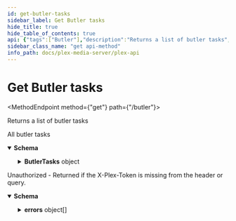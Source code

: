```yaml
---
id: get-butler-tasks
sidebar_label: Get Butler tasks
hide_title: true
hide_table_of_contents: true
api: {"tags":["Butler"],"description":"Returns a list of butler tasks","operationId":"getButlerTasks","responses":{"200":{"description":"All butler tasks","content":{"application/json":{"schema":{"type":"object","properties":{"ButlerTasks":{"type":"object","properties":{"ButlerTask":{"type":"array","items":{"type":"object","properties":{"name":{"type":"string","example":"BackupDatabase"},"interval":{"type":"number","example":3},"scheduleRandomized":{"type":"boolean"},"enabled":{"type":"boolean"},"title":{"type":"string","example":"Backup Database"},"description":{"type":"string","example":"Create a backup copy of the server's database in the configured backup directory"}}}}}}}}}}},"401":{"description":"Unauthorized - Returned if the X-Plex-Token is missing from the header or query.","content":{"application/json":{"schema":{"type":"object","properties":{"errors":{"type":"array","items":{"type":"object","properties":{"code":{"type":"number","example":1001},"message":{"type":"string","example":"User could not be authenticated"},"status":{"type":"number","example":401}}}}}}}}}},"method":"get","path":"/butler","servers":[{"url":"http://{Local IP}:{Port}","variables":{"Local IP":{"default":"10.10.10.47","description":"The Local IP Address of your plex server"},"Port":{"default":"32400","description":"The port to access your plex server"}}},{"url":"https://{Local IP}:{Port}","variables":{"Local IP":{"default":"10.10.10.47","description":"The Local IP Address of your plex server"},"Port":{"default":"32400","description":"The port to access your plex server"}}}],"security":[{"Token":[],"ClientIdentifier":[],"Device":[],"DeviceName":[],"Platform":[],"PlatformVersion":[],"Product":[],"Version":[]}],"securitySchemes":{"Token":{"description":"Plex Authentication Token","type":"apiKey","in":"header","name":"X-Plex-Token"},"ClientIdentifier":{"description":"Plex Authentication Token","type":"apiKey","in":"header","name":"X-Plex-Client-Identifier"},"DeviceName":{"description":"Primary name for the device eg. `Plex Web (Chrome)`","type":"apiKey","in":"header","name":"X-Plex-Device-Name"},"Device":{"description":"The type of device your application is running on\nDevice name and or model number, eg `iPhone3,2`, `Motorola XOOM™`, `LG5200TV`\n","type":"apiKey","in":"header","name":"X-Plex-Device"},"PlatformVersion":{"description":"Operating system version\neg `4.3.1`, `10.6.7`, `3.2`\n","type":"apiKey","in":"header","name":"X-Plex-Platform-Version"},"Platform":{"description":"Platform name \neg: `Web`, `iOS`, `MacOSX`, `Android`, `LG`\n","type":"apiKey","in":"header","name":"X-Plex-Platform"},"Product":{"description":"Plex application name \neg: `Laika`, `Plex Media Server`, `Media Link`\n","type":"apiKey","in":"header","name":"X-Plex-Product"},"Version":{"description":"Plex application version number","type":"apiKey","in":"header","name":"X-Plex-Version"}},"info":{"title":"Plex-API","summary":"A Plex Media Server API Map","description":"An Open API Spec for interacting with Plex.tv and Plex Servers","version":"0.0.3","contact":{"name":"Luke Hagar","url":"https://www.LukeHagar.com","email":"Lukeslakemail@gmail.com"},"license":{"name":"MIT","identifier":"MIT","url":"https://opensource.org/licenses/MIT"}},"postman":{"name":"Get Butler tasks","description":{"content":"Returns a list of butler tasks","type":"text/plain"},"url":{"path":["butler"],"host":["{{baseUrl}}"],"query":[],"variable":[]},"header":[{"key":"Accept","value":"application/json"}],"method":"GET"}}
sidebar_class_name: "get api-method"
info_path: docs/plex-media-server/plex-api
---
```



<h1 className={"openapi__heading"}>Get Butler tasks</h1>

<MethodEndpoint method={"get"} path={"/butler"}></MethodEndpoint>



Returns a list of butler tasks

<div><div><ApiTabs><TabItem label={"200"} value={"200"}><div>

All butler tasks

</div><div><MimeTabs className={"openapi-tabs__mime"} schemaType={"response"}><TabItem label={"application/json"} value={"application/json"}><SchemaTabs className={"openapi-tabs__schema"}><TabItem label={"Schema"} value={"Schema"}><details style={{}} className={"openapi-markdown__details"} data-collapsed={false} open={true}><summary style={{"textAlign":"left"}}><strong>Schema</strong></summary><div style={{"textAlign":"left","marginLeft":"1rem"}}></div><ul style={{"marginLeft":"1rem"}}><SchemaItem collapsible={true} className={"schemaItem"}><details style={{}} className={"openapi-markdown__details"}><summary style={{}}><strong>ButlerTasks</strong><span style={{"opacity":"0.6"}}> object</span></summary><div style={{"marginLeft":"1rem"}}><SchemaItem collapsible={true} className={"schemaItem"}><details style={{}} className={"openapi-markdown__details"}><summary style={{}}><strong>ButlerTask</strong><span style={{"opacity":"0.6"}}> object[]</span></summary><div style={{"marginLeft":"1rem"}}><li><div style={{"fontSize":"var(--ifm-code-font-size)","opacity":"0.6","marginLeft":"-.5rem","paddingBottom":".5rem"}}>Array [</div></li><SchemaItem collapsible={false} name={"name"} required={false} schemaName={"string"} qualifierMessage={undefined} schema={{"type":"string","example":"BackupDatabase"}}></SchemaItem><SchemaItem collapsible={false} name={"interval"} required={false} schemaName={"number"} qualifierMessage={undefined} schema={{"type":"number","example":3}}></SchemaItem><SchemaItem collapsible={false} name={"scheduleRandomized"} required={false} schemaName={"boolean"} qualifierMessage={undefined} schema={{"type":"boolean"}}></SchemaItem><SchemaItem collapsible={false} name={"enabled"} required={false} schemaName={"boolean"} qualifierMessage={undefined} schema={{"type":"boolean"}}></SchemaItem><SchemaItem collapsible={false} name={"title"} required={false} schemaName={"string"} qualifierMessage={undefined} schema={{"type":"string","example":"Backup Database"}}></SchemaItem><SchemaItem collapsible={false} name={"description"} required={false} schemaName={"string"} qualifierMessage={undefined} schema={{"type":"string","example":"Create a backup copy of the server's database in the configured backup directory"}}></SchemaItem><li><div style={{"fontSize":"var(--ifm-code-font-size)","opacity":"0.6","marginLeft":"-.5rem"}}>]</div></li></div></details></SchemaItem></div></details></SchemaItem></ul></details></TabItem><TabItem label={"Example (from schema)"} value={"Example (from schema)"}><ResponseSamples responseExample={"{\n  \"ButlerTasks\": {\n    \"ButlerTask\": [\n      {\n        \"name\": \"BackupDatabase\",\n        \"interval\": 3,\n        \"scheduleRandomized\": true,\n        \"enabled\": true,\n        \"title\": \"Backup Database\",\n        \"description\": \"Create a backup copy of the server's database in the configured backup directory\"\n      }\n    ]\n  }\n}"} language={"json"}></ResponseSamples></TabItem></SchemaTabs></TabItem></MimeTabs></div></TabItem><TabItem label={"401"} value={"401"}><div>

Unauthorized - Returned if the X-Plex-Token is missing from the header or query.

</div><div><MimeTabs className={"openapi-tabs__mime"} schemaType={"response"}><TabItem label={"application/json"} value={"application/json"}><SchemaTabs className={"openapi-tabs__schema"}><TabItem label={"Schema"} value={"Schema"}><details style={{}} className={"openapi-markdown__details"} data-collapsed={false} open={true}><summary style={{"textAlign":"left"}}><strong>Schema</strong></summary><div style={{"textAlign":"left","marginLeft":"1rem"}}></div><ul style={{"marginLeft":"1rem"}}><SchemaItem collapsible={true} className={"schemaItem"}><details style={{}} className={"openapi-markdown__details"}><summary style={{}}><strong>errors</strong><span style={{"opacity":"0.6"}}> object[]</span></summary><div style={{"marginLeft":"1rem"}}><li><div style={{"fontSize":"var(--ifm-code-font-size)","opacity":"0.6","marginLeft":"-.5rem","paddingBottom":".5rem"}}>Array [</div></li><SchemaItem collapsible={false} name={"code"} required={false} schemaName={"number"} qualifierMessage={undefined} schema={{"type":"number","example":1001}}></SchemaItem><SchemaItem collapsible={false} name={"message"} required={false} schemaName={"string"} qualifierMessage={undefined} schema={{"type":"string","example":"User could not be authenticated"}}></SchemaItem><SchemaItem collapsible={false} name={"status"} required={false} schemaName={"number"} qualifierMessage={undefined} schema={{"type":"number","example":401}}></SchemaItem><li><div style={{"fontSize":"var(--ifm-code-font-size)","opacity":"0.6","marginLeft":"-.5rem"}}>]</div></li></div></details></SchemaItem></ul></details></TabItem><TabItem label={"Example (from schema)"} value={"Example (from schema)"}><ResponseSamples responseExample={"{\n  \"errors\": [\n    {\n      \"code\": 1001,\n      \"message\": \"User could not be authenticated\",\n      \"status\": 401\n    }\n  ]\n}"} language={"json"}></ResponseSamples></TabItem></SchemaTabs></TabItem></MimeTabs></div></TabItem></ApiTabs></div></div>